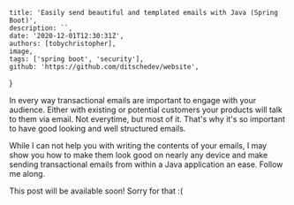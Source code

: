 
    title: 'Easily send beautiful and templated emails with Java (Spring Boot)',
    description: ``,
    date: '2020-12-01T12:30:31Z',
    authors: [tobychristopher],
    image,
    tags: ['spring boot', 'security'],
    github: 'https://github.com/ditschedev/website',
}

In every way transactional emails are important to engage with your audience. Either with existing or potential customers your products will talk to them
via email. Not everytime, but most of it. That's why it's so important to have good looking and well structured emails.

While I can not help you with writing the contents of your emails, I may show you how to make them look good on nearly any device and make sending transactional emails
from within a Java application an ease. Follow me along.

<!--more-->

This post will be available soon! Sorry for that :(
